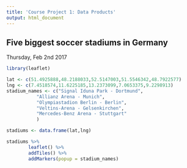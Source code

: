 ```yaml
---
title: 'Course Project 1: Data Products'
output: html_document
---
```


## Five biggest soccer stadiums in Germany

Thursday, Feb 2nd 2017

```r
library(leaflet)

lat <- c(51.4925888,48.2188033,52.5147003,51.5546342,48.7922577)
lng <- c(7.4518574,11.6225185,13.2373099,7.0653375,9.2298913)
stadium_names <- c("Signal Iduna Park - Dortmund",
           "Allianz Arena - Munich",
           "Olympiastadion Berlin - Berlin",
           "Veltins-Arena - Gelsenkirchen",
           "Mercedes-Benz Arena - Stuttgart"
           )

stadiums <- data.frame(lat,lng)

stadiums %>% 
        leaflet() %>%
        addTiles() %>%
        addMarkers(popup = stadium_names)

```